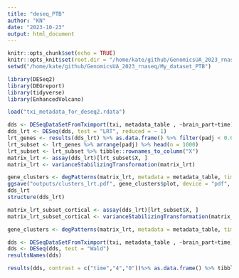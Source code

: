 ```yaml
---
title: "deseq_PTB"
author: "KN"
date: "2023-10-23"
output: html_document
---
```


```r
knitr::opts_chunk$set(echo = TRUE)
knitr::opts_knit$set(root.dir = "/home/kate/github/GenomicsUA_2023_rnaseq/My_dataset_PTB")
setwd("/home/kate/github/GenomicsUA_2023_rnaseq/My_dataset_PTB")

library(DESeq2)
library(DEGreport)
library(tidyverse)
library(EnhancedVolcano)

load("txi_metadata_for_deseq2.rdata")
```

```r
dds <- DESeqDataSetFromTximport(txi, metadata_table , ~brain_part+time)
dds_lrt <- DESeq(dds, test = "LRT", reduced = ~ 1)
lrt_genes <- results(dds_lrt) %>% as.data.frame() %>% filter(padj < 0.01)
lrt_subset <- lrt_genes %>% arrange(padj) %>% head(n = 1000)
lrt_subset <- lrt_subset %>% tibble::rownames_to_column("X")
matrix_lrt <- assay(dds_lrt)[lrt_subset$X, ]
matrix_lrt <- varianceStabilizingTransformation(matrix_lrt)

gene_clusters <- degPatterns(matrix_lrt, metadata = metadata_table, time = "time", col = NULL)
ggsave("outputs/clusters_lrt.pdf", gene_clusters$plot, device = "pdf", width = 9, height = 7)
dds_lrt
structure(dds_lrt)

matrix_lrt_subset_cortical <- assay(dds_lrt)[lrt_subset$X, ]
matrix_lrt_subset_cortical <- varianceStabilizingTransformation(matrix_lrt)

gene_clusters <- degPatterns(matrix_lrt, metadata = metadata_table, time = "time", col = NULL)
```


```r
dds <- DESeqDataSetFromTximport(txi, metadata_table , ~brain_part+time)
dds <- DESeq(dds, test = "Wald")
resultsNames(dds)
```


```r
results(dds, contrast = c("time","4","0"))%>% as.data.frame() %>% tibble::rownames_to_column("gene") %>% filter(padj<0.05)

```


```r

```


```r

```


```r

```

